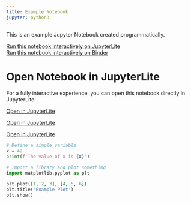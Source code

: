 ```yaml
---
title: Example Notebook
jupyter: python3
---
```


This is an example Jupyter Notebook created programmatically.

[Run this notebook interactively on JupyterLite](https://jupyterlite.github.io/demo/)  
[Run this notebook interactively on Binder](https://mybinder.org/v2/gh/<username>/<repo>/HEAD?filepath=example.ipynb)

# Open Notebook in JupyterLite

For a fully interactive experience, you can open this notebook directly in JupyterLite:

[Open in JupyterLite](https://jupyterlite.github.io/demo/lab?path=https://raw.githubusercontent.com/Hezel2000/Data-Science-Course/gh-pages/nb_files/test.ipynb)

[Open in JupyterLite](https://jupyterlite.github.io/demo/lab?path=https%3A%2F%2Fraw.githubusercontent.com%2FHezel2000%2FData-Science-Course%2Fgh-pages%2Fnb_files%2Ftest.ipynb)

[Open in JupyterLite](https://jupyterlite.github.io/demo/lab?path=https://raw.githubusercontent.com/Hezel2000/Data-Science-Course/gh-pages/nb_files/test.ipynb)


```python
# Define a simple variable
x = 42
print(f'The value of x is {x}')
```

```python
# Import a library and plot something
import matplotlib.pyplot as plt

plt.plot([1, 2, 3], [4, 5, 6])
plt.title('Example Plot')
plt.show()
```

